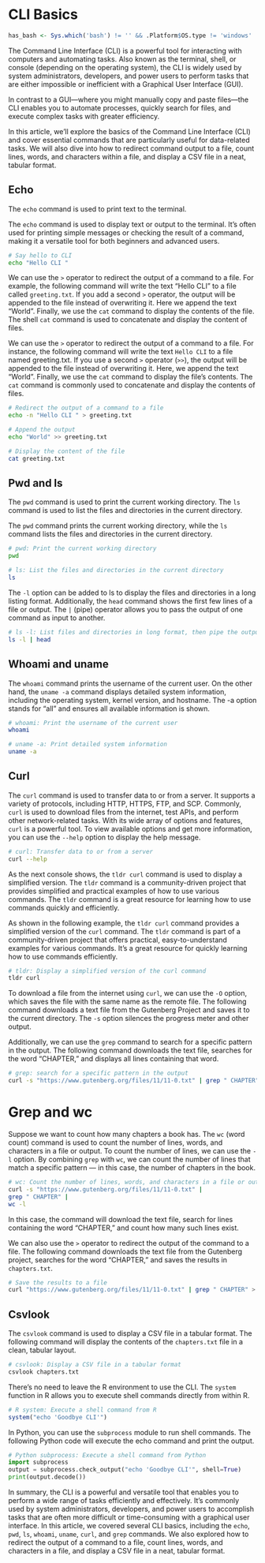 # CLI Basics


```r
has_bash <- Sys.which('bash') != '' && .Platform$OS.type != 'windows'
```


The Command Line Interface (CLI) is a powerful tool for interacting with computers and automating tasks. Also known as the terminal, shell, or console (depending on the operating system), the CLI is widely used by system administrators, developers, and power users to perform tasks that are either impossible or inefficient with a Graphical User Interface (GUI).

In contrast to a GUI—where you might manually copy and paste files—the CLI enables you to automate processes, quickly search for files, and execute complex tasks with greater efficiency.


In this article, we'll explore the basics of the Command Line Interface (CLI) and cover essential commands that are particularly useful for data-related tasks. We will also dive into how to redirect command output to a file, count lines, words, and characters within a file, and display a CSV file in a neat, tabular format.

## Echo

The `echo` command is used to print text to the terminal. 

The `echo` command is used to display text or output to the terminal. It's often used for printing simple messages or checking the result of a command, making it a versatile tool for both beginners and advanced users.


```bash
# Say hello to CLI
echo "Hello CLI "
```


We can use the `>` operator to redirect the output of a command to a file. For example, the following command will write the text "Hello CLI " to a file called `greeting.txt`. If you add a second `>` operator, the output will be appended to the file instead of overwriting it. Here we append the text "World". Finally, we use the `cat` command to display the contents of the file. The shell `cat` command is used to concatenate and display the content of files.

We can use the `>` operator to redirect the output of a command to a file. For instance, the following command will write the text `Hello CLI` to a file named greeting.txt. If you use a second `>` operator (`>>`), the output will be appended to the file instead of overwriting it. Here, we append the text "World". Finally, we use the `cat` command to display the file's contents. The `cat` command is commonly used to concatenate and display the contents of files.

```bash
# Redirect the output of a command to a file
echo -n "Hello CLI " > greeting.txt

# Append the output
echo "World" >> greeting.txt

# Display the content of the file
cat greeting.txt
```


## Pwd and ls

The `pwd` command is used to print the current working directory. The `ls` command is used to list the files and directories in the current directory.

The `pwd` command prints the current working directory, while the `ls` command lists the files and directories in the current directory.


```bash
# pwd: Print the current working directory
pwd

# ls: List the files and directories in the current directory
ls
```


The `-l` option can be added to ls to display the files and directories in a long listing format. Additionally, the `head` command shows the first few lines of a file or output. The `|` (pipe) operator allows you to pass the output of one command as input to another.


```bash
# ls -l: List files and directories in long format, then pipe the output to head
ls -l | head
```


## Whoami and uname

The `whoami` command prints the username of the current user. On the other hand, the `uname -a` command displays detailed system information, including the operating system, kernel version, and hostname. The -a option stands for "all" and ensures all available information is shown.

```bash
# whoami: Print the username of the current user
whoami
```


```bash
# uname -a: Print detailed system information
uname -a
```



## Curl

The `curl` command is used to transfer data to or from a server. It supports a variety of protocols, including HTTP, HTTPS, FTP, and SCP. Commonly, `curl` is used to download files from the internet, test APIs, and perform other network-related tasks. With its wide array of options and features, `curl` is a powerful tool. To view available options and get more information, you can use the `--help` option to display the help message.



```bash
# curl: Transfer data to or from a server
curl --help
```

As the next console shows, the `tldr curl` command is used to display a simplified version. The `tldr` command is a community-driven project that provides simplified and practical examples of how to use various commands. The `tldr` command is a great resource for learning how to use commands quickly and efficiently.

As shown in the following example, the `tldr curl` command provides a simplified version of the `curl` command. The `tldr` command is part of a community-driven project that offers practical, easy-to-understand examples for various commands. It’s a great resource for quickly learning how to use commands efficiently.

```bash
# tldr: Display a simplified version of the curl command
tldr curl
```

To download a file from the internet using `curl`, we can use the `-O` option, which saves the file with the same name as the remote file. The following command downloads a text file from the Gutenberg Project and saves it to the current directory. The `-s` option silences the progress meter and other output.

Additionally, we can use the `grep` command to search for a specific pattern in the output. The following command downloads the text file, searches for the word "CHAPTER," and displays all lines containing that word.

```bash
# grep: search for a specific pattern in the output
curl -s "https://www.gutenberg.org/files/11/11-0.txt" | grep " CHAPTER"
```


# Grep and wc

Suppose we want to count how many chapters a book has. The `wc` (word count) command is used to count the number of lines, words, and characters in a file or output. To count the number of lines, we can use the `-l` option. By combining `grep` with `wc`, we can count the number of lines that match a specific pattern — in this case, the number of chapters in the book.


```bash
# wc: Count the number of lines, words, and characters in a file or output
curl -s "https://www.gutenberg.org/files/11/11-0.txt" |
grep " CHAPTER" |
wc -l 
```


In this case, the command will download the text file, search for lines containing the word "CHAPTER," and count how many such lines exist.

We can also use the `>` operator to redirect the output of the command to a file. The following command downloads the text file from the Gutenberg project, searches for the word "CHAPTER," and saves the results in `chapters.txt`.

```bash
# Save the results to a file
curl "https://www.gutenberg.org/files/11/11-0.txt" | grep " CHAPTER" > chapters.txt
```


## Csvlook



The `csvlook` command is used to display a CSV file in a tabular format. The following command will display the contents of the `chapters.txt` file in a clean, tabular layout.

```bash
# csvlook: Display a CSV file in a tabular format
csvlook chapters.txt
```

There's no need to leave the R environment to use the CLI. The `system` function in R allows you to execute shell commands directly from within R.

```r
# R system: Execute a shell command from R
system("echo 'Goodbye CLI'")
```



In Python, you can use the `subprocess` module to run shell commands. The following Python code will execute the echo command and print the output.

```python
# Python subprocess: Execute a shell command from Python
import subprocess
output = subprocess.check_output("echo 'Goodbye CLI'", shell=True)
print(output.decode())
```


In summary, the CLI is a powerful and versatile tool that enables you to perform a wide range of tasks efficiently and effectively. It’s commonly used by system administrators, developers, and power users to accomplish tasks that are often more difficult or time-consuming with a graphical user interface. In this article, we covered several CLI basics, including the `echo`, `pwd`, `ls`, `whoami`, `uname`, `curl`, and `grep` commands. We also explored how to redirect the output of a command to a file, count lines, words, and characters in a file, and display a CSV file in a neat, tabular format.



